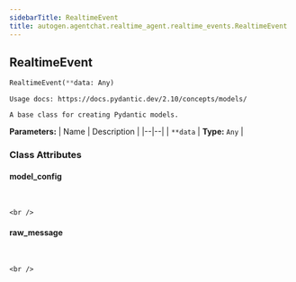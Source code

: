 ```yaml
---
sidebarTitle: RealtimeEvent
title: autogen.agentchat.realtime_agent.realtime_events.RealtimeEvent
---
```

<h2 id="autogen.agentchat.realtime_agent.realtime_events.RealtimeEvent" class="doc doc-heading">
    <code class="doc-symbol doc-symbol-heading doc-symbol-class"></code>
    <span class="doc doc-object-name doc-class-name">RealtimeEvent</span>
</h2>

```python
RealtimeEvent(**data: Any)
```

    Usage docs: https://docs.pydantic.dev/2.10/concepts/models/
    
    A base class for creating Pydantic models.

<b>Parameters:</b>
| Name | Description |
|--|--|
| `**data` | **Type:** `Any` |

### Class Attributes

<code class="doc-symbol doc-symbol-heading doc-symbol-attribute"></code>
#### model_config
<br />

    <br />

<code class="doc-symbol doc-symbol-heading doc-symbol-attribute"></code>
#### raw_message
<br />

    <br />